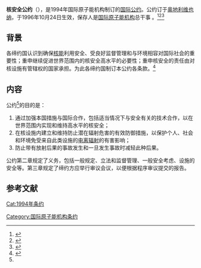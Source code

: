 {{Infobox treaty
|name=核安全公约
|date_signed=1994年9月20日	
|date_effective=1996年10月24日
|location_signed={{AUT}}[[维也纳|维也纳]]
|depositor=[[国际原子能机构|国际原子能机构]]总干事 
|languages=阿拉伯文、中文、英文、法文、俄文和西班牙文
|signatories=65
|parties=90(截至2020年12月14日)
}}

'''核安全公约'''（{{lang-en|Convention on Nuclear Safety}}），是1994年国际原子能机构制订的[[国际公约|国际公约]]。公约订于[[奥地利|奥地利]][[维也纳|维也纳]]，于1996年10月24日生效，保存人是[[国际原子能机构|国际原子能机构]]总干事 。<ref>{{Cite web|title=Convention on Nuclear Safety|url=https://www.iaea.org/topics/nuclear-safety-conventions/convention-nuclear-safety|publisher=IAEA|language=en|accessdate=2021年1月3日|archive-date=2021年3月30日|archive-url=https://web.archive.org/web/20210330013311/https://www.iaea.org/topics/nuclear-safety-conventions/convention-nuclear-safety|dead-url=no}}</ref><ref>{{Cite web|title=Agreement Status|url=http://www-legacy.iaea.org/Publications/Documents/Conventions/nuclearsafety_status.pdf|publisher=IAEA|language=en|accessdate=2021年1月3日|archive-date=2021年11月12日|archive-url=https://web.archive.org/web/20211112060406/http://www-legacy.iaea.org/Publications/Documents/Conventions/nuclearsafety_status.pdf|dead-url=no}}</ref><ref>{{Cite web|title=核安全公约|url=http://treaty.mfa.gov.cn/Treaty/web/detail1.jsp?objid=1531876070460|publisher=中华人民共和国条约数据库|language=zh-hans|accessdate=2021年1月3日|archive-date=2021年10月14日|archive-url=https://web.archive.org/web/20211014041129/http://treaty.mfa.gov.cn/Treaty/web/detail1.jsp?objid=1531876070460|dead-url=no}}</ref>

== 背景 ==
各缔约国认识到确保[[核能|核能]]利用安全、受良好监督管理和与环境相容对国际社会的重要性；重申继续促进世界范围内的核安全高水平的必要性；重申核安全的责任由对核设施有管辖权的国家承担。为此各缔约国制订本公约各条款。<ref name=":0">{{Cite web|title=核安全公约|url=http://treaty.mfa.gov.cn/tykfiles/20180718/1531876070461.pdf|publisher=中华人民共和国外交部|language=zh-hans|accessdate=2021年1月3日}}</ref>

== 内容 ==
公约<ref name=":0"/>的目的是：
# 通过加强本国措施与国际合作，包括适当情况下与安全有关的技术合作，以在世界范围内实现和维持高水平的核安全；
# 在核设施内建立和维持防止潜在辐射危害的有效防御措施，以保护个人、社会和环境免受来自此类设施的[[电离辐射|电离辐射]]的有害影响；
# 防止带有放射后果的事故发生和一旦发生事故时减轻此种后果。
公约第二章规定了义务，包括一般规定、立法和监督管理、一般安全考虑、设施的安全等。第三章规定了缔约方应举行审议会议，以便根据程序审议提交的报告。

== 参考文献 ==
{{reflist}}

[[Cat:1994年条约|Cat:1994年条约]]
[[Category:国际原子能机构条约|Category:国际原子能机构条约]]